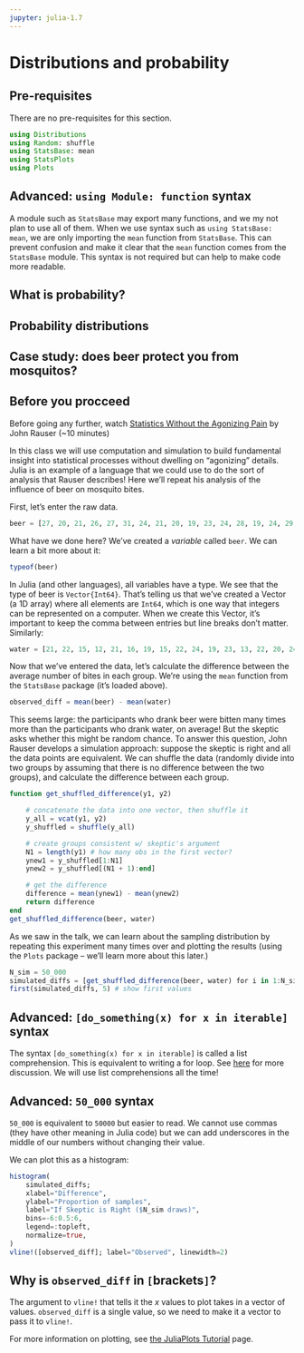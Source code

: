 ```yaml
---
jupyter: julia-1.7
---
```

# Distributions and probability

:::{.callout-important}
## Pre-requisites
There are no pre-requisites for this section.
:::

```julia
using Distributions
using Random: shuffle
using StatsBase: mean
using StatsPlots
using Plots
```

::: {.callout-note icon=false collapse="true"}
## Advanced: `using Module: function` syntax

A module such as `StatsBase` may export many functions, and we my not plan to use all of them.
When we use syntax such as `using StatsBase: mean`, we are only importing the `mean` function from `StatsBase`.
This can prevent confusion and make it clear that the `mean` function comes from the `StatsBase` module.
This syntax is not required but can help to make code more readable.
:::

## What is probability?

## Probability distributions

## Case study: does beer protect you from mosquitos?

::: {.callout-important icon=false collapse="false"}
## Before you procceed
Before going any further, watch [Statistics Without the Agonizing Pain](https://www.youtube.com/watch?v=5Dnw46eC-0o) by John Rauser (~10 minutes)
:::

In this class we will use computation and simulation to build fundamental insight into statistical processes without dwelling on "agonizing" details.
Julia is an example of a language that we could use to do the sort of analysis that Rauser describes!
Here we'll repeat his analysis of the influence of beer on mosquito bites.

First, let's enter the raw data.

```julia
beer = [27, 20, 21, 26, 27, 31, 24, 21, 20, 19, 23, 24, 28, 19, 24, 29, 18, 20, 17, 31, 20, 25, 28, 21, 27];
```

What have we done here?
We've created a *variable* called `beer`.
We can learn a bit more about it:

```julia
typeof(beer)
```

In Julia (and other languages), all variables have a type.
We see that the type of beer is `Vector{Int64}`.
That's telling us that we've created a Vector (a 1D array) where all elements are `Int64`, which is one way that integers can be represented on a computer.
When we create this Vector, it's important to keep the comma between entries but line breaks don't matter. 
Similarly:

```julia
water = [21, 22, 15, 12, 21, 16, 19, 15, 22, 24, 19, 23, 13, 22, 20, 24, 18, 20];
```

Now that we've entered the data, let's calculate the difference between the average number of bites in each group. 
We're using the `mean` function from the `StatsBase` package (it's loaded above).

```julia
observed_diff = mean(beer) - mean(water)
```

This seems large: the participants who drank beer were bitten many times more than the participants who drank water, on average!
But the skeptic asks whether this might be random chance.
To answer this question, John Rauser develops a simulation approach: suppose the skeptic is right and all the data points are equivalent.
We can shuffle the data (randomly divide into two groups by assuming that there is no difference between the two groups), and calculate the difference between each group.

```julia
function get_shuffled_difference(y1, y2)

    # concatenate the data into one vector, then shuffle it
    y_all = vcat(y1, y2)
    y_shuffled = shuffle(y_all)

    # create groups consistent w/ skeptic's argument
    N1 = length(y1) # how many obs in the first vector?
    ynew1 = y_shuffled[1:N1]
    ynew2 = y_shuffled[(N1 + 1):end]

    # get the difference
    difference = mean(ynew1) - mean(ynew2)
    return difference
end
get_shuffled_difference(beer, water)
```

As we saw in the talk, we can learn about the sampling distribution by repeating this experiment many times over and plotting the results (using the `Plots` package – we'll learn more about this later.)

```julia
N_sim = 50_000
simulated_diffs = [get_shuffled_difference(beer, water) for i in 1:N_sim];
first(simulated_diffs, 5) # show first values
```

::: {.callout-note icon=false collapse="true"}
## Advanced: `[do_something(x) for x in iterable]` syntax

The syntax `[do_something(x) for x in iterable]` is called a list comprehension.
This is equivalent to writing a for loop.
See [here](https://julia.quantecon.org/getting_started_julia/julia_essentials.html#comprehensions) for more discussion.
We will use list comprehensions all the time!
:::

::: {.callout-note icon=false collapse="true"}
## Advanced: `50_000` syntax

`50_000` is equivalent to `50000` but easier to read.
We cannot use commas (they have other meaning in Julia code) but we can add underscores in the middle of our numbers without changing their value.
:::

We can plot this as a histogram:

```julia
histogram(
    simulated_diffs;
    xlabel="Difference",
    ylabel="Proportion of samples",
    label="If Skeptic is Right ($N_sim draws)",
    bins=-6:0.5:6,
    legend=:topleft,
    normalize=true,
)
vline!([observed_diff]; label="Observed", linewidth=2)
```

::: {.callout-note icon=false collapse="true"}
## Why is `observed_diff` in `[`brackets`]`?

The argument to `vline!` that tells it the $x$ values to plot takes in a vector of values.
`observed_diff` is a single value, so we need to make it a vector to pass it to `vline!`.
:::

For more information on plotting, see [the JuliaPlots Tutorial](https://docs.juliaplots.org/latest/tutorial/) page.
